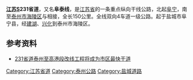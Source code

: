 {{no footnotes|time=2014-06-13T13:54:34+00:00}}
{{refimprove|time=2014-06-13T13:54:34+00:00}}
{{中国省道信息框
|省=江苏
|省道编号=231
|起点=[[盐城市|盐城市]][[阜宁县|阜宁县]]
|终点=[[泰州市|泰州市]][[海陵区|海陵区]]
|规划总长度=150
}}
'''[[江苏|江苏]]S231省道'''，又名'''阜泰线'''，是[[江苏省|江苏省]]的一条重点纵向干线公路，北起[[阜宁|阜宁]]，南至[[泰州市|泰州市]][[海陵区|海陵区]]与{{中国国道名|328}}相接，全长150公里。全线双向4车道一级公路。起于盐城市阜宁县，经[[建湖|建湖]]、[[兴化市|兴化]]到泰州市海陵区。

== 参考资料 ==
*[http://www.taizhou.gov.cn/art/2012/2/6/art_23_137460.html 231省道泰州至高港段改线工程将成为市区最快干道]{{Wayback|url=http://www.taizhou.gov.cn/art/2012/2/6/art_23_137460.html |date=20160305161857 }}


{{Road-stub}}
{{兴化交通}}
{{江苏省道}}
[[Category:江苏省道|Category:江苏省道]]
[[Category:泰州公路|Category:泰州公路]]
[[Category:盐城道路|Category:盐城道路]]
